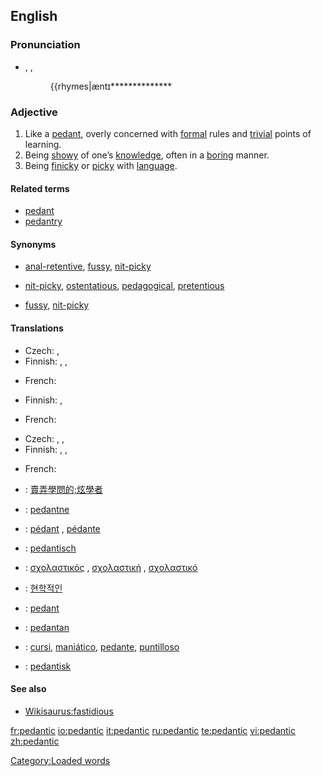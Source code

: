 {{was wotd|2006|March|31}}
==English==

===Pronunciation===
* {{enPR|pa-dăn'tĭk}}, {{IPA|/pəˈdæn.tɪk/}}, {{SAMPA|/p@"d{ntIk/}}
*: {{audio|en-us-pedantic.ogg|Audio (US)}}
*: {{rhymes|æntɪ**************

===Adjective===
{{en-adj}}

# Like a [[pedant]], overly concerned with [[formal]] rules and [[trivial]] points of learning.
# Being [[showy]] of one’s [[knowledge]], often in a [[boring]] manner.
# Being [[finicky]] or [[picky]] with [[language]].

====Related terms====
* [[pedant]]
* [[pedantry]]

====Synonyms====
* {{sense|like a pedant}} {{i|informal, derogatory}} [[anal-retentive]], [[fussy]], [[nit-picky]]
* {{sense|knowledge-peacock}} {{i|sometimes applicable}} [[nit-picky]], [[ostentatious]], [[pedagogical]], [[pretentious]]
* {{sense|linguistically affected}} [[fussy]], [[nit-picky]]

====Translations====
{{trans-top|like a pedant}}
* Czech: {{t-|cs|pedantský|f}},  {{t-|cs|pedantický|m}}
* Finnish: {{t-|fi|pedanttinen}}, {{t-|fi|pikkumainen}}, {{t+|fi|pikkutarkka}}
{{trans-mid}}
* French: {{t|fr|méticuleux}}
{{trans-bottom}}

{{trans-top|being showy of one's knowledge}}
* Finnish: {{t-|fi|pedanttinen}}, {{t-|fi|rikkiviisas}}
{{trans-mid}}
* French: {{t+|fr|pédant}}
{{trans-bottom}}

{{trans-top|being finicky with language}}
* Czech: {{t-|cs|pedantský|f}},  {{t-|cs|pedantický|m}}, {{t-|cs|slovíčkářský|m}}
* Finnish: {{t-|fi|pedanttinen}}, {{t-|fi|sanatarkka}}, {{t-|fi|kirjaimellinen}}
{{trans-mid}}
* French: {{t|fr|pointilleux}}
{{trans-bottom}}

{{checktrans-top}}
* {{ttbc|Chinese}}: [[賣弄學問的;炫學者]]
* {{ttbc|Estonian}}: [[pedantne]]
* {{ttbc|French}}: [[pédant]] {{m}}, [[pédante]] {{f}}
* {{ttbc|German}}: [[pedantisch]]
{{trans-mid}}
* {{ttbc|Greek}}: [[σχολαστικός]] {{m}}, [[σχολαστική]] {{f}}, [[σχολαστικό]] {{n}}
* {{ttbc|Korean}}: [[현학적인]]
* {{ttbc|Romanian}}: [[pedant]]
* {{ttbc|Serbian}}: [[pedantan]]
* {{ttbc|Spanish}}: [[cursi]], [[maniático]], [[pedante]], [[puntilloso]]
* {{ttbc|Swedish}}: [[pedantisk]]
{{trans-bottom}}

====See also====
* [[Wikisaurus:fastidious]]

{{anagrams:en/acdeinpt}}
[[Category:Loaded words]]

[[fr:pedantic]]
[[io:pedantic]]
[[it:pedantic]]
[[ru:pedantic]]
[[te:pedantic]]
[[vi:pedantic]]
[[zh:pedantic]]